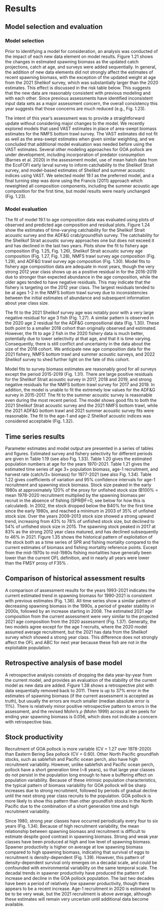 # Results
## Model selection and evaluation
### Model selection
Prior to identifying a model for consideration, an analysis was conducted of the impact of each new data element on model results. Figure 1.21 shows the changes in estimated spawning biomass as the updated catch projections, catch at age, and surveys were added sequentially. In general, the addition of new data elements did not strongly affect the estimates of recent spawning biomass, with the exception of the updated weight at age from the 2021 Shelikof survey, which was substantially larger than the 2020 estimates. This effect is discussed in the risk table below. This suggests that the new data are reasonably consistent with previous modeling and with each other. Since previous assessments have identified inconsistent input data sets as a major assessment concern, the overall consistency this year suggests that those concerns are much reduced (e.g., Fig. 1.23). 

The intent of this year’s assessment was to provide a straightforward update without considering major changes to the model. We recently explored models that used VAST estimates in place of area-swept biomass estimates for the NMFS bottom trawl survey. The VAST estimates did not fit as well as the area-swept estimates when given similar weighting, and we concluded that additional model evaluation was needed before using the VAST estimates. Several other modeling approaches for GOA pollock are under development, including incorporation of predator consumption (Barnes et al. 2020) in the assessment model, use of mean hatch date from the EcoFOFI early larval survey to inform catchability to the Shelikof Strait survey, and model-based estimates of Shelikof and summer acoustic indices using VAST. We selected model 19.1 as the preferred model, and a final turning step was done using the Francis (2011) approach which reweighted all composition components, including the summer acoustic age composition for the first time, but model results were nearly unchanged (Fig. 1.23).

### Model evaluation
The fit of model 19.1 to age composition data was evaluated using plots of observed and predicted age composition and residual plots. Figure 1.24 show the estimates of time-varying catchability for the Shelikof Strait acoustic survey and the ADF&G crab/groundfish survey. The catchability for the Shelikof Strait acoustic survey approaches one but does not exceed it and has declined in the last two years. Plots show the fit to fishery age composition (Fig. 1.25, Fig. 1.26), Shelikof Strait acoustic survey age composition (Fig. 1.27, Fig. 1.28), NMFS trawl survey age composition (Fig. 1.29), and ADF&G trawl survey age composition (Fig. 1.30). Model fits to fishery age composition data are adequate in most years, though the very strong 2012 year class shows up as a positive residual in for the 2016-2019 due to stronger than expected abundance in the age composition, while the older ages tended to have negative residuals. This may indicate that the fishery is targeting on the 2012 year class. The largest residuals tended to be at ages 1-2 in the NMFS bottom trawl survey due to inconsistencies between the initial estimates of abundance and subsequent information about year class size.

The fit to the 2021 Shelikof survey age was notably poor with a very large negative residual for age 3 fish (Fig. 1.27). A similar pattern is observed in the 2020 age 2 residual for the ADF&G compositional data (Fig. 1.30). These both point to a smaller 2018 cohort than originally observed and estimated. However, the fit to age 2 fish in the 2020 fishery data is much better, potentially due to lower selectivity at that age, and that it is time varying. Consequently, there is still conflict and uncertainty in the data about the size of the 2018 cohort. We anticipate new age composition data for the 2021 fishery, NMFS bottom trawl and summer acoustic surveys, and 2022 Shelikof survey to shed further light on the fate of this cohort. 

Model fits to survey biomass estimates are reasonably good for all surveys except the period 2015-2019 (Fig. 1.31). There are large positive residuals for the Shelikof Strait acoustic survey in 2017, 2018 and 2019, and strong negative residuals for the NMFS bottom trawl survey for 2017 and 2019. In addition, the model is unable to fit the extremely low values for the ADF&G survey in 2015-2017. The fit to the summer acoustic survey is reasonable even during the most recent period. The model shows good fits to both the 2021 Shelikof Strait acoustic survey and the 2021 NMFS bottom trawl, while the 2021 ADF&G bottom trawl and 2021 summer acoustic survey fits were reasonable. The fit to the age-1 and age-2 Shelikof acoustic indices was considered acceptable (Fig. 1.32). 

## Time series results
Parameter estimates and model output are presented in a series of tables and figures. Estimated survey and fishery selectivity for different periods are given in Table 1.19 (see also Fig. 1.33). Table 1.20 gives the estimated population numbers at age for the years 1970-2021. Table 1.21 gives the estimated time series of age 3+ population biomass, age-1 recruitment, and harvest rate (catch/3+ biomass) for 1977-2021 (see also Fig. 1.34). Table 1.22 gives coefficients of variation and 95% confidence intervals for age-1 recruitment and spawning stock biomass. Stock size peaked in the early 1980s at approximately 120% of the proxy for unfished stock size (B100% = mean 1978-2020 recruitment multiplied by the spawning biomass per recruit in the absence of fishing (SPR@F=0, see below for how this is calculated). In 2002, the stock dropped below the B40% for the first time since the early 1980s, and reached a minimum in 2003 of 35% of unfished stock size. Over the years 2009-2013 stock size showed a strong upward trend, increasing from 43% to 78% of unfished stock size, but declined to 54% of unfished stock size in 2015. The spawning stock peaked in 2017 at 83% as the strong 2012 year class matured, and has declined subsequently to 46% in 2021. 
Figure 1.35 shows the historical pattern of exploitation of the stock both as a time series of SPR and fishing mortality compared to the current estimates of biomass and fishing mortality reference points. Except from the mid-1970s to mid-1980s fishing mortalities have generally been lower than the current OFL definition, and in nearly all years were lower than the FMSY proxy of F35% .

## Comparison of historical assessment results

A comparison of assessment results for the years 1993-2021 indicates the current estimated trend in spawning biomass for 1990-2021 is consistent with previous estimates (Fig. 1.36). All time series show a similar pattern of decreasing spawning biomass in the 1990s, a period of greater stability in 2000s, followed by an increase starting in 2008. The estimated 2021 age composition from the current assessment were very similar to the projected 2021 age composition from the 2020 assessment (Fig. 1.37). Generally, the two models agree except for the age 1 recruits, where the 2020 model assumed average recruitment, but the 2021 has data from the Shelikof survey which showed a strong year class. This difference does not strongly affect the OFL and ABC for next year because these fish are not in the exploitable population. 

## Retrospective analysis of base model
A retrospective analysis consists of dropping the data year-by-year from the current model, and provides an evaluation of the stability of the current model as new data are added. Figure 1.38 shows a retrospective plot with data sequentially removed back to 2011. There is up to 37% error in the estimates of spawning biomass (if the current assessment is accepted as truth), but usually the errors are much smaller (median absolute error is 11%). There is relatively minor positive retrospective pattern to errors in the assessment, and the revised Mohn’s $\rho$ (Mohn 1999) across all ten peels for ending year spawning biomass is 0.056, which does not indicate a concern with retrospective bias.

## Stock productivity

Recruitment of GOA pollock is more variable (CV = 1.27 over 1978-2020) than Eastern Bering Sea pollock (CV = 0.60). Other North Pacific groundfish stocks, such as sablefish and Pacific ocean perch, also have high recruitment variability. However, unlike sablefish and Pacific ocean perch, pollock have a short generation time (~8 years), so that large year classes do not persist in the population long enough to have a buffering effect on population variability. Because of these intrinsic population characteristics, the typical pattern of biomass variability for GOA pollock will be sharp increases due to strong recruitment, followed by periods of gradual decline until the next strong year class recruits to the population. GOA pollock is more likely to show this pattern than other groundfish stocks in the North Pacific due to the combination of a short generation time and high recruitment variability. 

Since 1980, strong year classes have occurred periodically every four to six years (Fig. 1.34). Because of high recruitment variability, the mean relationship between spawning biomass and recruitment is difficult to estimate despite good contrast in spawning biomass. Strong and weak year classes have been produced at high and low level of spawning biomass. Spawner productivity is higher on average at low spawning biomass compared to high spawning biomass, indicating that survival of eggs to recruitment is density-dependent (Fig. 1.39). However, this pattern of density-dependent survival only emerges on a decadal scale, and could be confounded with environmental variability on the same temporal scale. The decadal trends in spawner productivity have produced the pattern of increase and decline in the GOA pollock population. The last two decades have been a period of relatively low spawner productivity, though there appears to be a recent increase. Age-1 recruitment in 2020 is estimated to be to be very weak, but the 2021 recruitment is above average, although these estimates will remain very uncertain until additional data become available.
